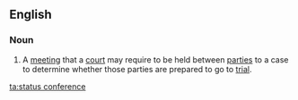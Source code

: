==English==

===Noun===
{{en-noun|head=[[status]] [[conference]]}}
# {{lb|en|legal}} A [[meeting]] that a [[court]] may require to be held between [[party|parties]] to a case to determine whether those parties are prepared to go to [[trial]].

[[ta:status conference]]